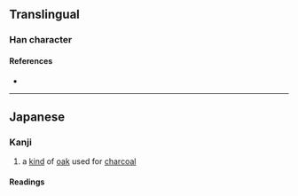 {{character info/new}}
==Translingual==

===Han character===
{{Han char|rn=75|rad=木|as=08|sn=12|four=|canj=DAN|ids=⿰木門}}

====References====
* {{Han ref|kx=0537.131|dkj=15064|dj=0924.170|hdz=21240.031|uh=691A|ud=26906}}

----

==Japanese==

===Kanji===
{{ja-kanji|grade=|rs=木08}}

# a [[kind]] of [[oak]] used for [[charcoal]]

====Readings====
{{ja-readings
|on=
|kun=くぬぎ-}}